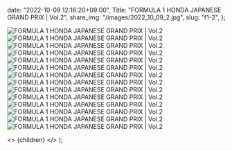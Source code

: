 
  date: "2022-10-09 12:16:20+09:00",
  Title: "FORMULA 1 HONDA JAPANESE GRAND PRIX | Vol.2",
  share_img: "/images/2022_10_09_2.jpg",
  slug: "f1-2",
};

![FORMULA 1 HONDA JAPANESE GRAND PRIX | Vol.2](/images/2022_10_09_1.jpg)
![FORMULA 1 HONDA JAPANESE GRAND PRIX | Vol.2](/images/2022_10_09_2.jpg)
![FORMULA 1 HONDA JAPANESE GRAND PRIX | Vol.2](/images/2022_10_09_3.jpg)
![FORMULA 1 HONDA JAPANESE GRAND PRIX | Vol.2](/images/2022_10_09_4.jpg)
![FORMULA 1 HONDA JAPANESE GRAND PRIX | Vol.2](/images/2022_10_09_5.jpg)
![FORMULA 1 HONDA JAPANESE GRAND PRIX | Vol.2](/images/2022_10_09_14.jpg)
![FORMULA 1 HONDA JAPANESE GRAND PRIX | Vol.2](/images/2022_10_09_6.jpg)
![FORMULA 1 HONDA JAPANESE GRAND PRIX | Vol.2](/images/2022_10_09_7.jpg)
![FORMULA 1 HONDA JAPANESE GRAND PRIX | Vol.2](/images/2022_10_09_8.jpg)
![FORMULA 1 HONDA JAPANESE GRAND PRIX | Vol.2](/images/2022_10_09_9.jpg)
![FORMULA 1 HONDA JAPANESE GRAND PRIX | Vol.2](/images/2022_10_09_10.jpg)
![FORMULA 1 HONDA JAPANESE GRAND PRIX | Vol.2](/images/2022_10_09_11.jpg)
![FORMULA 1 HONDA JAPANESE GRAND PRIX | Vol.2](/images/2022_10_09_12.jpg)
![FORMULA 1 HONDA JAPANESE GRAND PRIX | Vol.2](/images/2022_10_09_13.jpg)

  <>
    <Head>
      <title>{meta.Title} | 異郷好実</title>
    </Head>
    <PostLayout meta={meta}>{children}</PostLayout>
  </>
);
